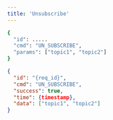 ```yaml
---
title: 'Unsubscribe'
---
```


<RequestExample>

```bash
{
  "id": .....
  "cmd": "UN_SUBSCRIBE",
  "params": ["topic1", "topic2"]
}
```

</RequestExample>



<ResponseExample>

```json Response
{
  "id": "{req_id}",
  "cmd": "UN_SUBSCRIBE",
  "success": true,
  "time": {timestamp},
  "data": ["topic1", "topic2"]
}
```

</ResponseExample>